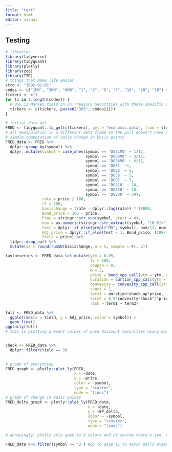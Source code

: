 ```yaml
---
title: "test"
format: html
editor: visual
---
```


## Testing

```r
# libraries
library(tidyverse)
library(tidyquant)
library(plotly)
library(zoo)
library(TTR)
# things that make life easier
strd <- "1992-01-01"
codes <- c("1MO", "3MO", "6MO", "1", "2", "5", "7", "10", "20", "30") #these are time frames, fairly intuitive
tickers <- c()
for (i in 1:length(codes)) {
  # DGS is Market Yield on US Treasury Securities with those specific time frames which I believe is what we're after
  tickers <- c(tickers, paste0("DGS", codes[i]))
}

# initial data get
FRED <- tidyquant::tq_get(c(tickers), get = "economic.data", from = strd)
# all manipulation in a different data frame so the pull doesn't have to happen for every little change
# simple computation of daily change in basis points
FRED_data <- FRED %>% 
  dplyr::group_by(symbol) %>% 
  dplyr::mutate(symbol = case_when(symbol == 'DGS1MO' ~ 1/12,
                                   symbol == 'DGS3MO' ~ 3/12,
                                   symbol == 'DGS6MO' ~ 6/12,
                                   symbol == 'DGS1' ~1,
                                   symbol == 'DGS2' ~ 2,
                                   symbol == 'DGS5' ~ 5,
                                   symbol == 'DGS7' ~ 7,
                                   symbol == 'DGS10' ~ 10,
                                   symbol == 'DGS20' ~ 20,
                                   symbol == 'DGS30' ~ 30),
                rate = price / 100,
                cf = 100,
                basischange = (rate - dplyr::lag(rate)) * 10000,
                Bond_price = 100 - price,
                Frac = stringr::str_sub(symbol, start = 4),
                num = as.numeric(stringr::str_extract(symbol, "[0-9]+")),
                test = dplyr::if_else(grepl("MO", symbol), num/12, num),
                Adj_price = dplyr::if_else(test < 1, Bond_price, (100/((1+(price/100))^test))),
                Yield = price) %>% 
  tidyr::drop_na() %>% 
  mutate(sd = round(runSD(basischange, n = 5, sample = F), 2))

taylorseries <- FRED_data %>% mutate(ytm = 0.05,
                                     fv = 100,
                                     coupon = 0,
                                     m = 2,
                                     price = bond_cpp_call(ytm = ytm, c = 0, t2m = symbol, m = m, face = fv),
                                     duration = durtion_cpp_call(ytm = ytm, c = 0, t2m = symbol, m = m, face = fv),
                                     convexity = convexity_cpp_call(ytm = ytm, c = 0, t2m = symbol, m = m, face = fv),
                                     shock = 1,
                                     term1 = duration*shock_up*price,
                                     term2 = 0.5*convexity*shock^2*price,
                                     risk = term1 + term2)

full <- FRED_data %>% 
  ggplot(aes(x = Yield, y = Adj_price, color = symbol)) +
  geom_line()
ggplotly(full)
# this is plotting present values of pure discount securities using observed yields


check <- FRED_data %>% 
  dplyr::filter(Yield == 3)

  
# graph of everything 
FRED_graph <- plotly::plot_ly(FRED,
                              x = ~date,
                              y = ~price,
                              color = ~symbol,
                              type = "scatter",
                              mode = "lines")
# graph of change in basis points
FRED_delta_graph <- plotly::plot_ly(FRED_data,
                                    x = ~date,
                                    y = ~BP_delta,
                                    color = ~symbol,
                                    type = "scatter",
                                    mode = "lines")

# annoyingly, plotly only goes to 8 colors and of course there's ten. that's all that warning you get when running it is
```

```r
FRED_data %>% filter(symbol == '2') #go to page 11 to match phils example
```
